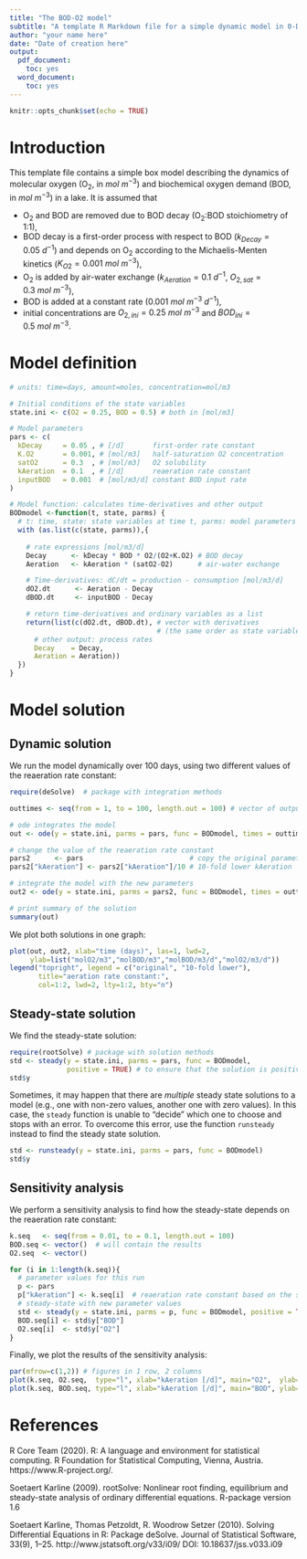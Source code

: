 ```yaml
---
title: "The BOD-O2 model"
subtitle: "A template R Markdown file for a simple dynamic model in 0-D"
author: "your name here"
date: "Date of creation here"
output:
  pdf_document:
    toc: yes
  word_document:
    toc: yes
---
```


```r
knitr::opts_chunk$set(echo = TRUE)
```

# Introduction

This template file contains a simple box model describing the dynamics of molecular oxygen (O$_2$, in $mol~m^{-3}$) and biochemical oxygen demand (BOD, in $mol~m^{-3}$) in a lake. It is assumed that 

* O$_2$ and BOD are removed due to BOD decay (O$_2$:BOD stoichiometry of 1:1),
* BOD decay is a first-order process with respect to BOD ($k_{Decay} = 0.05~d^{-1}$) and depends on O$_2$ according to the Michaelis-Menten kinetics ($K_{O2}=0.001~mol~m^{-3}$),
* O$_2$ is added by air-water exchange ($k_{Aeration}=0.1~d^{-1}$, $O_{2,sat} = 0.3~mol~m^{-3}$),
* BOD is added at a constant rate ($0.001~mol~m^{-3}~d^{-1}$),
* initial concentrations are $O_{2,ini}=0.25~mol~m^{-3}$ and $BOD_{ini} = 0.5~mol~m^{-3}$.

# Model definition

```r
# units: time=days, amount=moles, concentration=mol/m3

# Initial conditions of the state variables
state.ini <- c(O2 = 0.25, BOD = 0.5) # both in [mol/m3]

# Model parameters
pars <- c(
  kDecay     = 0.05 , # [/d]       first-order rate constant
  K.O2       = 0.001, # [mol/m3]   half-saturation O2 concentration
  satO2      = 0.3  , # [mol/m3]   O2 solubility
  kAeration  = 0.1  , # [/d]       reaeration rate constant
  inputBOD   = 0.001  # [mol/m3/d] constant BOD input rate
)

# Model function: calculates time-derivatives and other output
BODmodel <-function(t, state, parms) { 
  # t: time, state: state variables at time t, parms: model parameters
  with (as.list(c(state, parms)),{
 
    # rate expressions [mol/m3/d]
    Decay      <- kDecay * BOD * O2/(O2+K.O2) # BOD decay
    Aeration   <- kAeration * (satO2-O2)      # air-water exchange

    # Time-derivatives: dC/dt = production - consumption [mol/m3/d]
    dO2.dt      <- Aeration - Decay
    dBOD.dt     <- inputBOD - Decay

    # return time-derivatives and ordinary variables as a list     
    return(list(c(dO2.dt, dBOD.dt), # vector with derivatives 
                                    # (the same order as state variables!)
      # other output: process rates
      Decay    = Decay,
      Aeration = Aeration))    
  })
}
```

# Model solution

## Dynamic solution

We run the model dynamically over 100 days, using two different values of the reaeration rate constant: 

```r
require(deSolve)  # package with integration methods

outtimes <- seq(from = 1, to = 100, length.out = 100) # vector of output times

# ode integrates the model
out <- ode(y = state.ini, parms = pars, func = BODmodel, times = outtimes)                

# change the value of the reaeration rate constant
pars2      <- pars                          # copy the original parameter vector
pars2["kAeration"] <- pars2["kAeration"]/10 # 10-fold lower kAeration

# integrate the model with the new parameters
out2 <- ode(y = state.ini, parms = pars2, func = BODmodel, times = outtimes)                
```

```r
# print summary of the solution
summary(out)
```

We plot both solutions in one graph:

```r
plot(out, out2, xlab="time (days)", las=1, lwd=2,
     ylab=list("molO2/m3","molBOD/m3","molBOD/m3/d","molO2/m3/d"))
legend("topright", legend = c("original", "10-fold lower"),
       title="aeration rate constant:", 
       col=1:2, lwd=2, lty=1:2, bty="n")
```

## Steady-state solution

We find the steady-state solution:

```r
require(rootSolve) # package with solution methods
std <- steady(y = state.ini, parms = pars, func = BODmodel, 
              positive = TRUE) # to ensure that the solution is positive
std$y
```

Sometimes, it may happen that there are *multiple* steady state solutions to a model (e.g., one with non-zero values, another one with zero values). In this case, the ``steady`` function is unable to "decide" which one to choose and stops with an error. To overcome this error, use the function ``runsteady`` instead to find the steady state solution.

```r
std <- runsteady(y = state.ini, parms = pars, func = BODmodel)
std$y
```

## Sensitivity analysis

We perform a sensitivity analysis to find how the steady-state depends on the reaeration rate constant:

```r
k.seq   <- seq(from = 0.01, to = 0.1, length.out = 100)
BOD.seq <- vector()  # will contain the results
O2.seq  <- vector()

for (i in 1:length(k.seq)){
  # parameter values for this run
  p <- pars
  p["kAeration"] <- k.seq[i]  # reaeration rate constant based on the sequence
  # steady-state with new parameter values
  std <- steady(y = state.ini, parms = p, func = BODmodel, positive = TRUE)  
  BOD.seq[i] <- std$y["BOD"]
  O2.seq[i]  <- std$y["O2"]
}
```

Finally, we plot the results of the sensitivity analysis:

```r
par(mfrow=c(1,2)) # figures in 1 row, 2 columns
plot(k.seq, O2.seq,  type="l", xlab="kAeration [/d]", main="O2",  ylab="molO2/m3")
plot(k.seq, BOD.seq, type="l", xlab="kAeration [/d]", main="BOD", ylab="molBOD/m3")
```

# References

R Core Team (2020). R: A language and environment for statistical computing. R Foundation for Statistical Computing, Vienna, Austria. https://www.R-project.org/.
  
Soetaert Karline (2009).  rootSolve: Nonlinear root finding, equilibrium and steady-state analysis of ordinary differential equations.  R-package version 1.6
  
Soetaert Karline, Thomas Petzoldt, R. Woodrow Setzer (2010). Solving Differential Equations in R: Package deSolve. Journal of Statistical Software, 33(9), 1--25. http://www.jstatsoft.org/v33/i09/ DOI: 10.18637/jss.v033.i09
  
